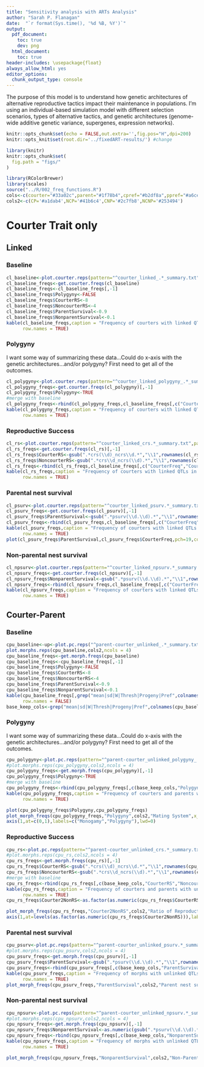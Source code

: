 ```yaml
---
title: "Sensitivity analysis with ARTs Analysis"
author: "Sarah P. Flanagan"
date:  "`r format(Sys.time(), '%d %B, %Y')`"
output:
  pdf_document:
    toc: true
    dev: png
  html_document: 
    toc: true  
header-includes: \usepackage{float}
always_allow_html: yes
editor_options: 
  chunk_output_type: console
---
```


<style>
p.caption {
  font-size: 0.85em;
  background-color: #f5f5f5
}
</style>

The purpose of this model is to understand how genetic architectures of alternative reproductive tactics impact their maintenance in populations. I'm using an individual-based simulation model with different selection scenarios, types of alternative tactics, and genetic architectures (genome-wide additive genetic variance, supergenes, expression networks).

```r
knitr::opts_chunk$set(echo = FALSE,out.extra='',fig.pos="H",dpi=200)
knitr::opts_knit$set(root.dir='../fixedART-results/') #change
```
```r
library(knitr)
knitr::opts_chunk$set(
  fig.path = "figs/"
)
```
```r
library(RColorBrewer)
library(scales)
source("../R/002_freq_functions.R")
cols<-c(courter="#33a02c",parent="#1f78b4",cpref="#b2df8a",ppref="#a6cee3")
cols2<-c(CP='#a1dab4',NCP='#41b6c4',CNP='#2c7fb8',NCNP='#253494')
```


# Courter Trait only

## Linked

### Baseline

```r
cl_baseline<-plot.courter.reps(pattern="^courter_linked_.*_summary.txt",path="baseline",cols,make.plot=TRUE)
cl_baseline_freqs<-get.courter.freqs(cl_baseline)
cl_baseline_freqs<-cl_baseline_freqs[,-1]
cl_baseline_freqs$Polygyny<-FALSE
cl_baseline_freqs$CourterRS<-8
cl_baseline_freqs$NoncourterRS<-4
cl_baseline_freqs$ParentSurvival<-0.9
cl_baseline_freqs$NonparentSurvival<-0.1
kable(cl_baseline_freqs,caption = "Frequency of courters with linked QTLs in final generation - baseline conditions",
      row.names = TRUE)
```

### Polygyny

I want some way of summarizing these data...Could do x-axis with the genetic architectures...and/or polygyny? First need to get all of the outcomes.

```r
cl_polygyny<-plot.courter.reps(pattern="^courter_linked_polygyny_.*_summary.txt",path="sensitivity",cols,make.plot=TRUE)
cl_polygyny_freqs<-get.courter.freqs(cl_polygyny)[,-1]
cl_polygyny_freqs$Polygyny<-TRUE
#merge with baseline
cl_polygyny_freqs<-rbind(cl_polygyny_freqs,cl_baseline_freqs[,c("CourterFreq","CourterW","NonCourterW","Polygyny")])
kable(cl_polygyny_freqs,caption = "Frequency of courters with linked QTLs in final generation - polygyny",
      row.names = TRUE)


```

### Reproductive Success


```r
cl_rs<-plot.courter.reps(pattern="^courter_linked_crs.*_summary.txt",path="sensitivity",cols,make.plot=TRUE)
cl_rs_freqs<-get.courter.freqs(cl_rs)[,-1]
cl_rs_freqs$CourterRS<-gsub(".*crs(\\d)_ncrs\\d.*","\\1",rownames(cl_rs_freqs))
cl_rs_freqs$NoncourterRS<-gsub(".*crs\\d_ncrs(\\d).*","\\1",rownames(cl_rs_freqs))
cl_rs_freqs<-rbind(cl_rs_freqs,cl_baseline_freqs[,c("CourterFreq","CourterW","NonCourterW","CourterRS","NoncourterRS")])
kable(cl_rs_freqs,caption = "Frequency of courters with linked QTLs in final generation - rs",
      row.names = TRUE)
```

### Parental nest survival


```r
cl_psurv<-plot.courter.reps(pattern="^courter_linked_psurv.*_summary.txt",path="sensitivity",cols,make.plot=TRUE)
cl_psurv_freqs<-get.courter.freqs(cl_psurv)[,-1]
cl_psurv_freqs$ParentSurvival<-gsub(".*psurv(\\d.\\d).*","\\1",rownames(cl_psurv_freqs))
cl_psurv_freqs<-rbind(cl_psurv_freqs,cl_baseline_freqs[,c("CourterFreq","CourterW","NonCourterW","ParentSurvival")])
kable(cl_psurv_freqs,caption = "Frequency of courters with linked QTLs in final generation - parental nest survival",
      row.names = TRUE)
plot(cl_psurv_freqs$ParentSurvival,cl_psurv_freqs$CourterFreq,pch=19,col=alpha(cols["courter"],0.5),ylim=c(0,1))

```

### Non-parental nest survival


```r
cl_npsurv<-plot.courter.reps(pattern="^courter_linked_npsurv.*_summary.txt",path="sensitivity",cols,make.plot=TRUE)
cl_npsurv_freqs<-get.courter.freqs(cl_npsurv)[,-1]
cl_npsurv_freqs$NonparentSurvival<-gsub(".*psurv(\\d.\\d).*","\\1",rownames(cl_npsurv_freqs))
cl_npsurv_freqs<-rbind(cl_npsurv_freqs,cl_baseline_freqs[,c("CourterFreq","CourterW","NonCourterW","NonparentSurvival")])
kable(cl_npsurv_freqs,caption = "Frequency of courters with linked QTLs in final generation - nonparent nest survival",
      row.names = TRUE)
```


## Courter-Parent

### Baseline

```r
cpu_baseline<-up<-plot.pc.reps("^parent-courter_unlinked_.*_summary.txt",path="baseline",cols,make.plot=TRUE)
plot.morphs.reps(cpu_baseline,cols2,ncols = 4)
cpu_baseline_freqs<-get.morph.freqs(cpu_baseline)
cpu_baseline_freqs<-cpu_baseline_freqs[,-1]
cpu_baseline_freqs$Polygyny<-FALSE
cpu_baseline_freqs$CourterRS<-8
cpu_baseline_freqs$NoncourterRS<-4
cpu_baseline_freqs$ParentSurvival<-0.9
cpu_baseline_freqs$NonparentSurvival<-0.1
kable(cpu_baseline_freqs[,grep("mean|sd|W|Thresh|Progeny|Pref",colnames(cpu_baseline_freqs),invert = TRUE)],caption = "Frequency of morphs in final generation",
      row.names = FALSE)
base_keep_cols<-grep("mean|sd|W|Thresh|Progeny|Pref",colnames(cpu_baseline_freqs),invert = TRUE,value = TRUE)[1:10]
```


### Polygyny

I want some way of summarizing these data...Could do x-axis with the genetic architectures...and/or polygyny? First need to get all of the outcomes.

```r
cpu_polygyny<-plot.pc.reps(pattern="^parent-courter_unlinked_polygyny_.*_summary.txt",path="sensitivity",cols,make.plot=TRUE)
#plot.morphs.reps(cpu_polygyny,cols2,ncols = 4)
cpu_polygyny_freqs<-get.morph.freqs(cpu_polygyny)[,-1]
cpu_polygyny_freqs$Polygyny<-TRUE
#merge with baseline
cpu_polygyny_freqs<-rbind(cpu_polygyny_freqs[,c(base_keep_cols,"Polygyny")],cpu_baseline_freqs[,c(base_keep_cols,"Polygyny")])
kable(cpu_polygyny_freqs,caption = "Frequency of courters and parents with unanchored QTLs in final generation - polygyny",
      row.names = TRUE)

plot(cpu_polygyny_freqs$Polygyny,cpu_polygyny_freqs)
plot_morph_freqs(cpu_polygyny_freqs,"Polygyny",cols2,"Mating System",x_lim = c(-0.25,1.25),yname_pos = -0.35,xaxt='n')
axis(1,at=c(0,1),labels=c("Monogamy","Polygyny"),lwd=0)
```

### Reproductive Success


```r
cpu_rs<-plot.pc.reps(pattern="^parent-courter_unlinked_crs.*_summary.txt",path="sensitivity",cols,make.plot=TRUE)
#plot.morphs.reps(cpu_rs,cols2,ncols = 4)
cpu_rs_freqs<-get.morph.freqs(cpu_rs)[,-1]
cpu_rs_freqs$CourterRS<-gsub(".*crs(\\d)_ncrs\\d.*","\\1",rownames(cpu_rs_freqs))
cpu_rs_freqs$NoncourterRS<-gsub(".*crs\\d_ncrs(\\d).*","\\1",rownames(cpu_rs_freqs))
#merge with baseline
cpu_rs_freqs<-rbind(cpu_rs_freqs[,c(base_keep_cols,"CourterRS","NoncourterRS")],cpu_baseline_freqs[,c(base_keep_cols,"CourterRS","NoncourterRS")])
kable(cpu_rs_freqs,caption = "Frequency of courters and parents with unanchored QTLs in final generation - reproductive success",
      row.names = TRUE)
cpu_rs_freqs$Courter2NonRS<-as.factor(as.numeric(cpu_rs_freqs$CourterRS)/as.numeric(cpu_rs_freqs$NoncourterRS))

plot_morph_freqs(cpu_rs_freqs,"Courter2NonRS",cols2,"Ratio of Reproductive Allocation\nCourter:Non-Courter",xaxt='n',x_lim = c(0.15,5.5),yname_pos = -0.2)
axis(1,at=levels(as.factor(as.numeric(cpu_rs_freqs$Courter2NonRS))),labels = levels(cpu_rs_freqs$Courter2NonRS))

```

### Parental nest survival


```r
cpu_psurv<-plot.pc.reps(pattern="^parent-courter_unlinked_psurv.*_summary.txt",path="sensitivity",cols,make.plot=TRUE)
#plot.morphs.reps(cpu_psurv,cols2,ncols = 4)
cpu_psurv_freqs<-get.morph.freqs(cpu_psurv)[,-1]
cpu_psurv_freqs$ParentSurvival<-gsub(".*psurv(\\d.\\d).*","\\1",rownames(cpu_psurv_freqs))
cpu_psurv_freqs<-rbind(cpu_psurv_freqs[,c(base_keep_cols,"ParentSurvival")],cpu_baseline_freqs[,c(base_keep_cols,"ParentSurvival")])
kable(cpu_psurv_freqs,caption = "Frequency of morphs with unlinked QTLs in final generation - parental nest survival",
      row.names = TRUE)
plot_morph_freqs(cpu_psurv_freqs,"ParentSurvival",cols2,"Parent nest survival")
```

### Non-parental nest survival


```r
cpu_npsurv<-plot.pc.reps(pattern="^parent-courter_unlinked_npsurv.*_summary.txt",path="sensitivity",cols,make.plot=TRUE)
#plot.morphs.reps(cpu_npsurv,cols2,ncols = 4)
cpu_npsurv_freqs<-get.morph.freqs(cpu_npsurv)[,-1]
cpu_npsurv_freqs$NonparentSurvival<-as.numeric(gsub(".*psurv(\\d.\\d).*","\\1",rownames(cpu_npsurv_freqs)))
cpu_npsurv_freqs<-rbind(cpu_npsurv_freqs[,c(base_keep_cols,"NonparentSurvival")],cpu_baseline_freqs[,c(base_keep_cols,"NonparentSurvival")])
kable(cpu_npsurv_freqs,caption = "Frequency of morphs with unlinked QTLs in final generation - nonparental nest survival",
      row.names = TRUE)
```

```r
plot_morph_freqs(cpu_npsurv_freqs,"NonparentSurvival",cols2,"Non-Parent nest survival")
```

